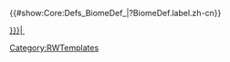 <noinclude>[[Category:RWTemplates]]{{Documentation}}</noinclude>
<includeonly><div class="rw-button">
<div class="rw-icon">
<div class="hexagon hexagon-{{{1|}}}"></div>
</div>
<div class="rw-button-label">{{#show:Core:Defs_BiomeDef_{{{1|}}}|?BiomeDef.label.zh-cn}}</div>[[Biomes_{{{1|}}}|&nbsp;]]
</div></includeonly>